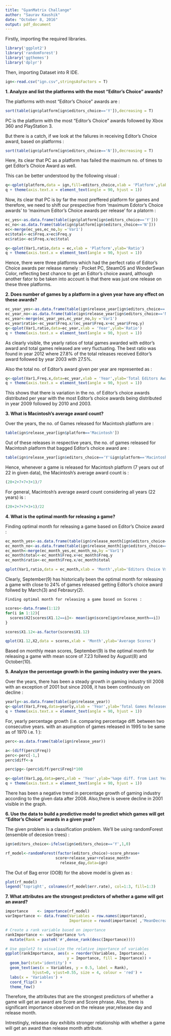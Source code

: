 ---
title: "GyanMatrix Challange"
author: "Saurav Kaushik"
date: "October 8, 2016"
output: pdf_document
---

  Firstly, importing the required libraries.

```{r,message=FALSE,warning=FALSE}
library('ggplot2')
library('randomForest')
library('ggthemes')
library('dplyr')

```


  Then, importing Dataset into R IDE.

```{r}
ign<-read.csv("ign.csv",stringsAsFactors = T)
```

**1. Analyze and list the platforms with the most "Editor's Choice" awards?**

  The platforms with most "Editor's Choice" awards are : 

```{r}
sort(table(ign$platform[ign$editors_choice=='Y']),decreasing = T)
```

  PC is the platform with the most "Editor's Choice" awards followed by Xbox 360 and PlayStation 3. 

  But there is a catch, if we look at the faliures in receiving Editor's Choice award, based on platforms :

```{r}
sort(table(ign$platform[ign$editors_choice=='N']),decreasing = T)
```

  Here, its clear that PC as a platform has failed the maximum no. of times to get Editor's Choice Award as well.

  This can be better understood by the following visual :

```{r}
q<-qplot(platform,data = ign,fill=editors_choice,xlab = 'Platform',ylab='Count')
q + theme(axis.text.x = element_text(angle = 90, hjust = 1))
```


  Now, its clear that PC is by far the most preffered platform for games and therefore, we need to shift our prespective from 'maximum Edotor's Choice awards' to 'maximum Editor's Choice awards per release' for a platorm :

```{r}
ec_yes<-as.data.frame(table(ign$platform[ign$editors_choice=='Y']))
ec_no<-as.data.frame(table(ign$platform[ign$editors_choice=='N']))
ec<-merge(ec_yes,ec_no,by ='Var1')
ec$total<-ec$Freq.x+ec$Freq.y
ec$ratio<-ec$Freq.x/ec$total

q<-qplot(Var1,ratio,data = ec,xlab = 'Platform',ylab='Ratio')
q + theme(axis.text.x = element_text(angle = 90, hjust = 1))

```

  Hence, there were three platforms which had the perfect ratio of Editor's Choice awards per release namely : Pocket PC, SteamOS and WonderSwan Color, reflecting best chance to get an Editor's choice award, although another fator to be taken into account is that there was just one release on these three platforms.


**2. Does number of games by a platform in a given year have any effect on these awards?**


```{r}
ec_year_yes<-as.data.frame(table(ign$release_year[ign$editors_choice=='Y']))
ec_year_no<-as.data.frame(table(ign$release_year[ign$editors_choice=='N']))
ec_year<-merge(ec_year_yes,ec_year_no,by ='Var1')
ec_year$ratio<-ec_year$Freq.x/(ec_year$Freq.x+ec_year$Freq.y)
q<-qplot(Var1,ratio,data=ec_year,xlab = 'Year',ylab='Ratio')
q + theme(axis.text.x = element_text(angle = 90, hjust = 1))
```

  As clearly visible, the yearly ratios of total games awarded with editor's award and total games released are very fluctuating. The best ratio was found in year 2012 where 27.8% of the total releases received Editor's award followed by year 2003 with 27.5%.
  
  Also the total no. of Editor's award given per year are represented as :

```{r}
q<-qplot(Var1,Freq.x,data=ec_year,xlab = 'Year',ylab='Total Editors Award')
q + theme(axis.text.x = element_text(angle = 90, hjust = 1))
```

  This shows that there is variation in the no. of Editor's choice awards distributed per year with the most Editor's choice awards being distributed in year 2009 followed by 2010 and 2003.
  
**3. What is Macintosh's average award count?**

  Over the years, the no. of Games released for Macintosh platform are :

```{r}
table(ign$release_year[ign$platform=='Macintosh'])
```

  Out of these releases in respective years, the no. of games released for Macintosh platform that bagged Editor's choice award are :

```{r}
table(ign$release_year[ign$editors_choice=='Y'&ign$platform=='Macintosh'])
```

  Hence, whenever a game is released for Macintosh platform (7 years out of 22 in given data), the Macintosh's average award count is :

```{r}
(20+2+7+7+3+1)/7
```

  For general, Macintosh's average award count considering all years (22 years) is :
  
```{r}
(20+2+7+7+3+1)/22
```

**4. What is the optimal month for releasing a game?**

  Finding optimal month for releasing a game based on Editor's Choice award :

```{r}
ec_month_yes<-as.data.frame(table(ign$release_month[ign$editors_choice=='Y']))
ec_month_no<-as.data.frame(table(ign$release_month[ign$editors_choice=='N']))
ec_month<-merge(ec_month_yes,ec_month_no,by ='Var1')
ec_month$total<-ec_month$Freq.x+ec_month$Freq.y
ec_month$ratio<-ec_month$Freq.x/ec_month$total

qplot(Var1,ratio,data = ec_month,xlab = 'Month',ylab='Editors Choice Vs Total Ratio')
```

  Clearly, September(9) has historically been the optimal month for releasing a game with close to 24% of games released getting Editor's choice award follwed by March(3) and Febraury(2).
  
    Finding optimal month for releasing a game based on Scores :

```{r}
scores<-data.frame(1:12)
for(i in 1:12){
  scores$X2[scores$X1.12==i]<- mean(ign$score[ign$release_month==i])
}

scores$X1.12<-as.factor(scores$X1.12)

qplot(X1.12,X2,data = scores,xlab = 'Month',ylab='Average Scores')

```

  Based on monthly mean scores, September(9) is the optimal month for releasing a game with mean score of 7.23 follwed by August(8) and October(10).
  
**5. Analyze the percentage growth in the gaming industry over the years.**

  Over the years, there has been a steady growth in gaming industry till 2008 with an exception of 2001 but since 2008, it has been continously on decline :

```{r}
yearly<-as.data.frame(table(ign$release_year))
q<-qplot(Var1,Freq,data=yearly,xlab = 'Year',ylab='Total Games Released')
q + theme(axis.text.x = element_text(angle = 90, hjust = 1))
```

  For, yearly percentage growth (i.e. comparing percentage diff. between two consecutive years. with an asumption of games released in 1995 to be same as of 1970 i.e. 1 ):
  
```{r}
perc<-as.data.frame(table(ign$release_year))

a<-(diff(perc$Freq))
perc<-perc[-1,]
perc$diff<-a

perc$pg<-(perc$diff/perc$Freq)*100

q<-qplot(Var1,pg,data=perc,xlab = 'Year',ylab='%age diff. from Last Year')
q + theme(axis.text.x = element_text(angle = 90, hjust = 1))
```

  There has been a negative trend in percentage growth of gaming industry according to the given data after 2008. Also,there is severe decline in 2001 visible in the graph.
  
**6. Use the data to build a predictive model to predict which games will get "Editor's Choice" awards in a given year?** 

  The given problem is a classification problem. We'll be using randomForest (ensemble of decesion trees) : 
  
```{r}

ign$editors_choice<-ifelse(ign$editors_choice=='Y',1,0)

rf_model<-randomForest(factor(editors_choice)~score_phrase+
                      score+release_year+release_month+
                        release_day,data=ign)
```


The Out of Bag error (OOB) for the above model is given as :

```{r}
plot(rf_model)
legend('topright', colnames(rf_model$err.rate), col=1:3, fill=1:3)
```


**7. What attributes are the strongest predictors of whether a game will get an award?**

```{r}

importance    <- importance(rf_model)
varImportance <- data.frame(Variables = row.names(importance), 
                            Importance = round(importance[ ,'MeanDecreaseGini'],2))

# Create a rank variable based on importance
rankImportance <- varImportance %>%
  mutate(Rank = paste0('#',dense_rank(desc(Importance))))

# Use ggplot2 to visualize the relative importance of variables
ggplot(rankImportance, aes(x = reorder(Variables, Importance), 
                           y = Importance, fill = Importance)) +
  geom_bar(stat='identity') + 
  geom_text(aes(x = Variables, y = 0.5, label = Rank),
            hjust=0, vjust=0.55, size = 4, colour = 'red') +
  labs(x = 'Variables') +
  coord_flip() + 
  theme_few()


```

  Therefore, the attributes that are the strongest predictors of whether a game will get an award are Score and Score phrase. Also, there is significant importance observed on the release year,relsease day and release month. 
  
  Intrestingly, relsease day exhibits stronger relationship with  whether a game will get an award than release month attribute.
